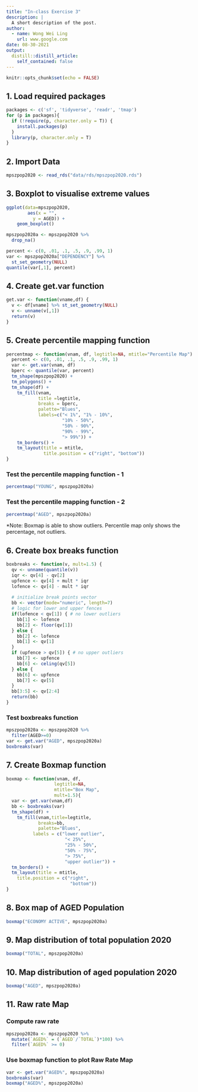 ```yaml
---
title: "In-class Exercise 3"
description: |
  A short description of the post.
author:
  - name: Wong Wei Ling
    url: www.google.com
date: 08-30-2021
output:
  distill::distill_article:
    self_contained: false
---
```



```r
knitr::opts_chunk$set(echo = FALSE)
```


## 1. Load required packages
```r
packages <- c('sf', 'tidyverse', 'readr', 'tmap')
for (p in packages){
  if (!require(p, character.only = T)) {
    install.packages(p)
  }
  library(p, character.only = T)
}
```

## 2. Import Data
```r
mpszpop2020 <- read_rds("data/rds/mpszpop2020.rds")

```

## 3. Boxplot to visualise extreme values
```r
ggplot(data=mpszpop2020,
        aes(x = "",
          y = AGED)) +
    geom_boxplot()
```


```r
mpszpop2020a <- mpszpop2020 %>%
  drop_na()
```


```r
percent <- c(0, .01, .1, .5, .9, .99, 1)
var <- mpszpop2020a["DEPENDENCY"] %>%
  st_set_geometry(NULL)
quantile(var[,1], percent)
```


## 4. Create get.var function
```r
get.var <- function(vname,df) {
  v <- df[vname] %>% st_set_geometry(NULL)
  v <- unname(v[,1])
  return(v)
}
```


## 5. Create percentile mapping function
```r
percentmap <- function(vnam, df, legtitle=NA, mtitle="Percentile Map") {
  percent <- c(0, .01, .1, .5, .9, .99, 1)
  var <- get.var(vnam, df)
  bperc <- quantile(var, percent)
  tm_shape(mpszpop2020) + 
  tm_polygons() +
  tm_shape(df) +
    tm_fill(vnam, 
            title =legtitle, 
            breaks = bperc,
            palette="Blues", 
            labels=c("< 1%", "1% - 10%",
                     "10% - 50%",
                     "50% - 90%",
                     "90% - 99%",
                     "> 99%")) +
    tm_borders() +
    tm_layout(title = mtitle,
              title.position = c("right", "bottom"))
}
```

### Test the percentile mapping function - 1
```r
percentmap("YOUNG", mpszpop2020a)
```

### Test the percentile mapping function - 2
```r
percentmap("AGED", mpszpop2020a)

```
*Note: Boxmap is able to show outliers. Percentile map only shows the percentage, not outliers.

## 6. Create box breaks function
```r
boxbreaks <- function(v, mult=1.5) {
  qv <- unname(quantile(v))
  iqr <- qv[4] - qv[2]
  upfence <- qv[4] + mult * iqr
  lofence <- qv[4] - mult * iqr
  
  # initialize break points vector
  bb <- vector(mode="numeric", length=7)
  # logic for lower and upper fences
  if(lofence < qv[1]) { # no lower outliers
    bb[1] <- lofence
    bb[2] <- floor(qv[1])
  } else {
    bb[2] <- lofence
    bb[1] <- qv[1]
  }
  if (upfence > qv[5]) { # no upper outliers
    bb[7] <- upfence
    bb[6] <- celing(qv[5])
  } else {
    bb[6] <- upfence
    bb[7] <- qv[5]
  }
  bb[3:5] <- qv[2:4]
  return(bb)
}
```


### Test boxbreaks function 
```r
mpszpop2020a <- mpszpop2020 %>%
  filter(AGED>=0)
var <- get.var("AGED", mpszpop2020a)
boxbreaks(var)
```

## 7. Create Boxmap function
```r
boxmap <- function(vnam, df,
                  legtitle=NA,
                  mtitle="Box Map",
                  mult=1.5){
  var <- get.var(vnam,df)
  bb <- boxbreaks(var)
  tm_shape(df) +
    tm_fill(vnam,title=legtitle,
            breaks=bb,
            palette="Blues",
          labels = c("lower outlier",
                      "< 25%",
                      "25% - 50%",
                      "50% - 75%",
                      "> 75%",
                      "upper outlier")) +
  tm_borders() +
  tm_layout(title = mtitle,
    title.position = c("right",
                        "bottom"))
}
```


## 8. Box map of AGED Population
```r
boxmap("ECONOMY ACTIVE", mpszpop2020a)
```

## 9. Map distribution of total population 2020
```r
boxmap("TOTAL", mpszpop2020a)
```

## 10. Map distribution of aged population 2020
```r
boxmap("AGED", mpszpop2020a)

```

## 11. Raw rate Map
### Compute raw rate
```r
mpszpop2020a <- mpszpop2020 %>%
  mutate(`AGED%` = (`AGED`/`TOTAL`)*100) %>%
  filter(`AGED%` >= 0)
```

### Use boxmap function to plot Raw Rate Map 
```r
var <- get.var("AGED%", mpszpop2020a)
boxbreaks(var)
boxmap("AGED%", mpszpop2020a)
```









